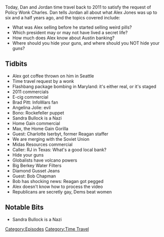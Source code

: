 {{DEFAULTSORT:
    #_EPISODE_0075:January 7, 2011
}}{{Episode
    | title           = January 7, 2011
    | caption         = [https://knowledgefight.libsyn.com/knowledge-fight-january-7-2011 Listen to this episode on Libsyn]
    | episodeNumber   = 75
    | length          = 01:39:23
    | airDate         = August 21, 2017
    | coverageDate    = January 7, 2011
    | episodeType     = [[:Category:Time Travel|Time Travel]]
    | appearance      = [[Bob Chapman]], [[Ronald Reagan]], [[Max]], [[the Home Gain Gorilla]], [[Charlotte Iserbyt]]
    | previousEpisode = [[74: October 4-6, 2015]]
    | nextEpisode     = [[76: October 7-11, 2015]]
}}

{{Stub}}

Today, Dan and Jordan time travel back to 2011 to satisfy the request of Policy Wonk Charles. Dan tells Jordan all about what Alex Jones was up to six and a half years ago, and the topics covered include:

*What was Alex selling before he started selling weird pills?
*Which president may or may not have lived a secret life?
*How much does Alex know about Austin banking?
*Where should you hide your guns, and where should you NOT hide your guns?

==Tidbits==

*Alex got coffee thrown on him in Seattle
*Time travel request by a wonk
*Flashbang package bombing in Maryland: it's either real, or it's staged
*2011 commercials
*E-cig commercial
*Brad Pitt: InfoWars fan
*Angelina Jolie: evil
*Bono: Rockefeller puppet
*Sandra Bullock is a Nazi
*Home Gain commercial
*Max, the Home Gain Gorilla
*Guest: Charlotte Iserbyt, former Reagan staffer
*We are merging with the Soviet Union
*Midas Resources commercial
*Caller: RJ in Texas: What's a good local bank?
*Hide your guns
*Globalists have volcano powers
*Big Berkey Water Filters
*Diamond Gusset Jeans
*Guest: Bob Chapman
*Bob has shocking news: Reagan got pegged
*Alex doesn't know how to process the video
*Republicans are secretly gay, Dems beat women

==Notable Bits==

*Sandra Bullock is a Nazi

[[Category:Episodes]]
[[Category:Time Travel]]
